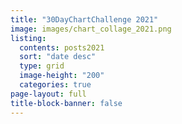 ```yaml
---
title: "30DayChartChallenge 2021"
image: images/chart_collage_2021.png
listing: 
  contents: posts2021
  sort: "date desc"
  type: grid
  image-height: "200"
  categories: true
page-layout: full
title-block-banner: false
---
```



